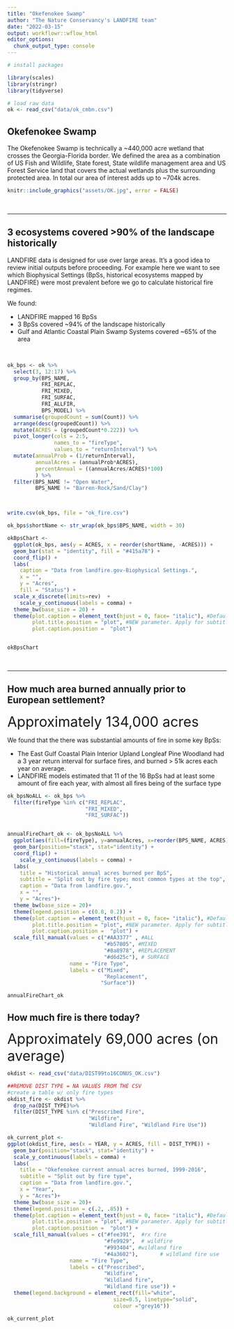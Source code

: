 ```yaml
---
title: "Okefenokee Swamp"
author: "The Nature Conservancy's LANDFIRE team"
date: "2022-03-15"
output: workflowr::wflow_html
editor_options:
  chunk_output_type: console
---
```



```r
# install packages

library(scales)
library(stringr)
library(tidyverse)

# load raw data
ok <- read_csv("data/ok_cmbn.csv")

```



## Okefenokee Swamp
The Okefenokee Swamp is technically a ~440,000 acre wetland that crosses the Georgia-Florida border.  We defined the area as a combination of US Fish and Wildlife, State forest, State wildlife management area and US Forest Service land that covers the actual wetlands plus the surrounding protected area.  In total our area of interest adds up to ~704k acres. 



```r
knitr::include_graphics("assets/OK.jpg", error = FALSE)
```

<br>

***

## 3 ecosystems covered >90% of the landscape historically

LANDFIRE data is designed for use over large areas.  It's a good idea to review initial outputs before proceeding.  For example here we want to see which Biophysical Settings (BpSs, historical ecosystems mapped by LANDFIRE) were most prevalent before we go to calculate historical fire regimes.

We found:

* LANDFIRE mapped 16 BpSs
* 3 BpSs covered ~94% of the landscape historically
* Gulf and Atlantic Coastal Plain Swamp Systems covered ~65% of the area

<br>

```r
ok_bps <- ok %>%
  select(3, 12:17) %>%
  group_by(BPS_NAME,
           FRI_REPLAC,
           FRI_MIXED,
           FRI_SURFAC,
           FRI_ALLFIR,
           BPS_MODEL) %>%
  summarise(groupedCount = sum(Count)) %>%
  arrange(desc(groupedCount)) %>%
  mutate(ACRES = (groupedCount*0.222)) %>%
  pivot_longer(cols = 2:5,
               names_to = "fireType",
               values_to = "returnInterval") %>%
  mutate(annualProb = (1/returnInterval),
         annualAcres = (annualProb*ACRES),
         percentAnnual = ((annualAcres/ACRES)*100)
         ) %>%
  filter(BPS_NAME != "Open Water",
         BPS_NAME != "Barren-Rock/Sand/Clay")



write.csv(ok_bps, file = "ok_fire.csv")

```

```r

ok_bps$shortName <- str_wrap(ok_bps$BPS_NAME, width = 30)

okBpsChart <-
  ggplot(ok_bps, aes(y = ACRES, x = reorder(shortName, -ACRES))) +
  geom_bar(stat = "identity", fill = "#415a78") +
  coord_flip() +
  labs(
    caption = "Data from landfire.gov-Biophysical Settings.",
    x = "",
    y = "Acres",
    fill = "Status") +
  scale_x_discrete(limits=rev)  +
	scale_y_continuous(labels = comma) + 
  theme_bw(base_size = 20) + 
  theme(plot.caption = element_text(hjust = 0, face= "italic"), #Default is hjust=1
        plot.title.position = "plot", #NEW parameter. Apply for subtitle too.
        plot.caption.position =  "plot")


okBpsChart
```

<br>

***



## How much area burned annually prior to European settlement?

 <font size="6">Approximately  134,000 acres </font>
 
We found that the there was substantial amounts of fire in some key BpSs:

* The East Gulf Coastal Plain Interior Upland Longleaf Pine Woodland had a 3 year return interval for surface fires, and burned > 51k acres each year on average.
* LANDFIRE models estimated that 11 of the 16 BpSs had at least some amount of fire each year, with almost all fires being of the surface type

```r

ok_bpsNoALL <- ok_bps %>%
  filter(fireType %in% c("FRI_REPLAC",
                         "FRI_MIXED",
                         "FRI_SURFAC")) 


annualFireChart_ok <- ok_bpsNoALL %>%
  ggplot(aes(fill=(fireType), y=annualAcres, x=reorder(BPS_NAME, ACRES))) + 
  geom_bar(position="stack", stat="identity") +
  coord_flip() +
	scale_y_continuous(labels = comma) + 
  labs(
    title = "Historical annual acres burned per BpS",
    subtitle = "Split out by fire type; most common types at the top",
    caption = "Data from landfire.gov.",
    x = "",
    y = "Acres")+
  theme_bw(base_size = 20)+ 
  theme(legend.position = c(0.8, 0.2)) +
  theme(plot.caption = element_text(hjust = 0, face= "italic"), #Default is hjust=1
        plot.title.position = "plot", #NEW parameter. Apply for subtitle too.
        plot.caption.position =  "plot") +
  scale_fill_manual(values = c("#AA3377" , #ALL
                               "#b57805", #MIXED
                               "#8a8978", #REPLACEMENT
                               "#d6d25c"), # SURFACE
                    name = "Fire Type", 
                    labels = c("Mixed",
                               "Replacement",
                              "Surface"))

annualFireChart_ok

```



## How much fire is there today?

 <font size="6"> Approximately 69,000 acres (on average) </font>
 
```r
okdist <- read_csv("data/DIST99to16CONUS_OK.csv")

##REMOVE DIST TYPE = NA VALUES FROM THE CSV
#create a table w/ only fire types
okdist_fire <- okdist %>%
  drop_na(DIST_TYPE)%>%
  filter(DIST_TYPE %in% c("Prescribed Fire",
                          "Wildfire",
                          "Wildland Fire", "Wildland Fire Use"))
```
 
```r
ok_current_plot <-
ggplot(okdist_fire, aes(x = YEAR, y = ACRES, fill = DIST_TYPE)) +
  geom_bar(position="stack", stat="identity") +
  scale_y_continuous(labels = comma) +
  labs(
    title = "Okefenokee current annual acres burned, 1999-2016",
    subtitle = "Split out by fire type",
    caption = "Data from landfire.gov.",
    x = "Year",
    y = "Acres")+
  theme_bw(base_size = 20)+
  theme(legend.position = c(.2, .85)) +
  theme(plot.caption = element_text(hjust = 0, face= "italic"), #Default is hjust=1
        plot.title.position = "plot", #NEW parameter. Apply for subtitle too.
        plot.caption.position =  "plot") +
  scale_fill_manual(values = c("#fee391",  #rx fire
                               "#fe9929",  # wildfire
                               "#993404", #wildland fire
                               "#4a3602"),       # wildland fire use
                    name = "Fire Type",
                    labels = c("Prescribed",
                               "Wildfire",
                               "Wildland fire",
                               "Wildland fire use")) +
  theme(legend.background = element_rect(fill="white",
                                  size=0.5, linetype="solid", 
                                  colour ="grey16"))

ok_current_plot
```





